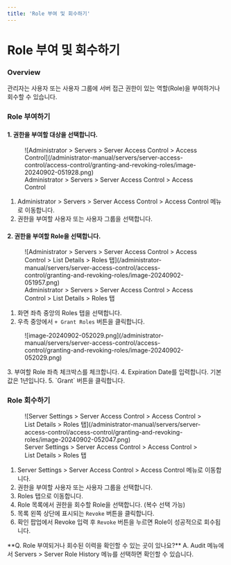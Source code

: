 ```yaml
---
title: 'Role 부여 및 회수하기'
---
```



# Role 부여 및 회수하기

### Overview

관리자는 사용자 또는 사용자 그룹에 서버 접근 권한이 있는 역할(Role)을 부여하거나 회수할 수 있습니다.


### Role 부여하기

#### 1. 권한을 부여할 대상을 선택합니다.

<figure data-layout="center" data-align="center">
![Administrator &gt; Servers &gt; Server Access Control &gt; Access Control](/administrator-manual/servers/server-access-control/access-control/granting-and-revoking-roles/image-20240902-051928.png)
<figcaption>
Administrator &gt; Servers &gt; Server Access Control &gt; Access Control
</figcaption>
</figure>

1. Administrator &gt; Servers &gt; Server Access Control &gt; Access Control 메뉴로 이동합니다. 
2. 권한을 부여할 사용자 또는 사용자 그룹을 선택합니다. 

#### 2. 권한을 부여할 Role을 선택합니다.

<figure data-layout="center" data-align="center">
![Administrator &gt; Servers &gt; Server Access Control &gt; Access Control &gt; List Details &gt; Roles 탭](/administrator-manual/servers/server-access-control/access-control/granting-and-revoking-roles/image-20240902-051957.png)
<figcaption>
Administrator &gt; Servers &gt; Server Access Control &gt; Access Control &gt; List Details &gt; Roles 탭
</figcaption>
</figure>

1. 화면 좌측 중앙의 Roles 탭을 선택합니다.
2. 우측 중앙에서 `+ Grant Roles` 버튼을 클릭합니다.
  <figure data-layout="center" data-align="center">
  ![image-20240902-052029.png](/administrator-manual/servers/server-access-control/access-control/granting-and-revoking-roles/image-20240902-052029.png)
  </figure>
3. 부여할 Role 좌측 체크박스를 체크합니다.
4. Expiration Date를 입력합니다. 기본 값은 1년입니다.
5. `Grant` 버튼을 클릭합니다. 


### Role 회수하기

<figure data-layout="center" data-align="center">
![Server Settings &gt; Server Access Control &gt; Access Control &gt; List Details &gt; Roles 탭](/administrator-manual/servers/server-access-control/access-control/granting-and-revoking-roles/image-20240902-052047.png)
<figcaption>
Server Settings &gt; Server Access Control &gt; Access Control &gt; List Details &gt; Roles 탭
</figcaption>
</figure>

1. Server Settings &gt; Server Access Control &gt; Access Control 메뉴로 이동합니다. 
2. 권한을 부여할 사용자 또는 사용자 그룹을 선택합니다. 
3. Roles 탭으로 이동합니다.
4. Role 목록에서 권한을 회수할 Role을 선택합니다. (복수 선택 가능) 
5. 목록 왼쪽 상단에 표시되는 `Revoke` 버튼을 클릭합니다. 
6. 확인 팝업에서 Revoke 입력 후 `Revoke` 버튼을 누르면 Role이 성공적으로 회수됩니다. 

<Callout type="info">
**Q. Role 부여되거나 회수된 이력을 확인할 수 있는 곳이 있나요?**
A. Audit 메뉴에서 Servers &gt; Server Role History 메뉴를 선택하면 확인할 수 있습니다.
</Callout>
